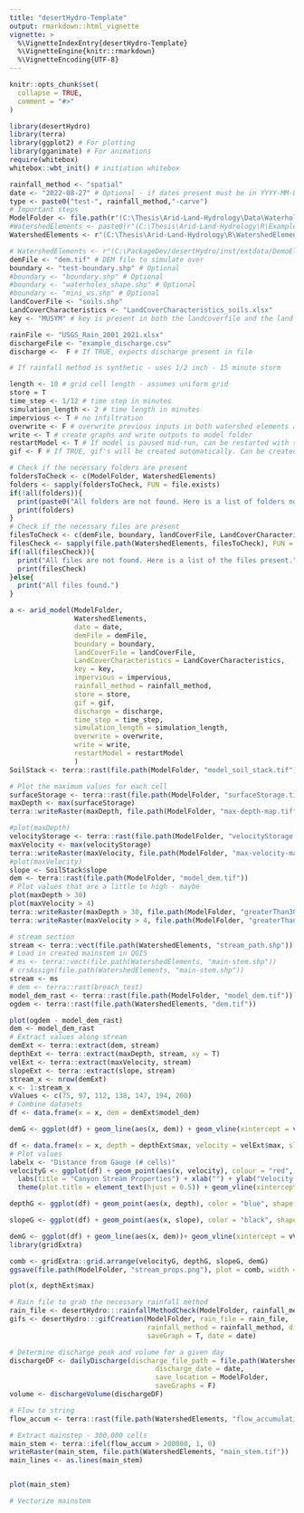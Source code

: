 ```yaml
---
title: "desertHydro-Template"
output: rmarkdown::html_vignette
vignette: >
  %\VignetteIndexEntry{desertHydro-Template}
  %\VignetteEngine{knitr::rmarkdown}
  %\VignetteEncoding{UTF-8}
---
```


```r
knitr::opts_chunk$set(
  collapse = TRUE,
  comment = "#>"
)
```

```r
library(desertHydro)
library(terra)
library(ggplot2) # For plotting
library(gganimate) # For animations
require(whitebox)
whitebox::wbt_init() # initiation whitebox
```

```r
rainfall_method <- "spatial" 
date <- "2022-08-27" # Optional - if dates present must be in YYYY-MM-DD format
type <- paste0("test-", rainfall_method,"-carve")
# Important steps
ModelFolder <- file.path(r"(C:\Thesis\Arid-Land-Hydrology\Data\Waterhole\Outputs\SensitivityTests)", type) # replace path to folder where model is saved
#WatershedElements <- paste0(r"(C:\Thesis\Arid-Land-Hydrology\R\Example\)", type,"WatershedElements") # replace this with your folder
WatershedElements <- r"(C:\Thesis\Arid-Land-Hydrology\R\WatershedElements)"

# WatershedElements <- r"(C:\PackageDev/desertHydro/inst/extdata/DemoElements/)" # replace this with your watershed elements folder
demFile <- "dem.tif" # DEM file to simulate over
boundary <- "test-boundary.shp" # Optional
#boundary <- "boundary.shp" # Optional
#boundary <- "waterholes_shape.shp" # Optional
#boundary <- "mini_ws.shp" # Optional
landCoverFile <- "soils.shp"
LandCoverCharacteristics <- "LandCoverCharacteristics_soils.xlsx"
key <- "MUSYM" # key is present in both the landcoverfile and the land cover characteristics

rainFile <- "USGS_Rain_2001_2021.xlsx"
dischargeFile <- "example_discharge.csv"
discharge <-  F # If TRUE, expects discharge present in file

# If rainfall method is synthetic - uses 1/2 inch - 15 minute storm

length <- 10 # grid cell length - assumes uniform grid
store = T
time_step <- 1/12 # time step in minutes
simulation_length <- 2 # time length in minutes
impervious <- T # no infiltration
overwrite <- F # overwrite previous inputs in both watershed elements and model folder
write <- T # create graphs and write outputs to model folder
restartModel <- T # If model is paused mid-run, can be restarted with same inputs
gif <- F # If TRUE, gif's will be created automatically. Can be created at the end
```

```r
# Check if the necessary folders are present
foldersToCheck <- c(ModelFolder, WatershedElements)
folders <- sapply(foldersToCheck, FUN = file.exists)
if(!all(folders)){
  print(paste0("All folders are not found. Here is a list of folders not found."))
  print(folders)
}
# Check if the necessary files are present
filesToCheck <- c(demFile, boundary, landCoverFile, LandCoverCharacteristics, rainFile, dischargeFile)
filesCheck <- sapply(file.path(WatershedElements, filesToCheck), FUN = file.exists)
if(!all(filesCheck)){
  print("All files are not found. Here is a list of the files present.")
  print(filesCheck)
}else{
  print("All files found.")
}
```

```r
a <- arid_model(ModelFolder,
                WatershedElements,
                date = date,
                demFile = demFile,
                boundary = boundary,
                landCoverFile = landCoverFile,
                LandCoverCharacteristics = LandCoverCharacteristics,
                key = key,
                impervious = impervious,
                rainfall_method = rainfall_method,
                store = store,
                gif = gif,
                discharge = discharge,
                time_step = time_step,
                simulation_length = simulation_length,
                overwrite = overwrite,
                write = write,
                restartModel = restartModel
                )
SoilStack <- terra::rast(file.path(ModelFolder, "model_soil_stack.tif"))
```

```r

# Plot the maximum values for each cell
surfaceStorage <- terra::rast(file.path(ModelFolder, "surfaceStorage.tif"))
maxDepth <- max(surfaceStorage)
terra::writeRaster(maxDepth, file.path(ModelFolder, "max-depth-map.tif"))

#plot(maxDepth)
velocityStorage <- terra::rast(file.path(ModelFolder, "velocityStorage.tif"))
maxVelocity <- max(velocityStorage)
terra::writeRaster(maxVelocity, file.path(ModelFolder, "max-velocity-map.tif"))
#plot(maxVelocity)
slope <- SoilStack$slope
dem <- terra::rast(file.path(ModelFolder, "model_dem.tif"))
# Plot values that are a little to high - maybe
plot(maxDepth > 30)
plot(maxVelocity > 4)
terra::writeRaster(maxDepth > 30, file.path(ModelFolder, "greaterThan30cm.tif"))
terra::writeRaster(maxVelocity > 4, file.path(ModelFolder, "greaterThan4ms.tif"))

# stream section
stream <- terra::vect(file.path(WatershedElements, "stream_path.shp"))
# Load in created mainstem in QGIS
# ms <- terra::vect(file.path(WatershedElements, "main-stem.shp"))
# crsAssign(file.path(WatershedElements, "main-stem.shp"))
stream <- ms
# dem <- terra::rast(breach_test)
model_dem_rast <- terra::rast(file.path(ModelFolder, "model_dem.tif")) 
ogdem <- terra::rast(file.path(WatershedElements, "dem.tif"))

plot(ogdem - model_dem_rast)
dem <- model_dem_rast
# Extract values along stream
demExt <- terra::extract(dem, stream)
depthExt <- terra::extract(maxDepth, stream, xy = T)
velExt <- terra::extract(maxVelocity, stream)
slopeExt <- terra::extract(slope, stream)
stream_x <- nrow(demExt)
x <- 1:stream_x
vValues <- c(75, 97, 112, 138, 147, 194, 200)
# Combine datasets
df <- data.frame(x = x, dem = demExt$model_dem)

demG <- ggplot(df) + geom_line(aes(x, dem)) + geom_vline(xintercept = vValues, color = "grey")

df <- data.frame(x = x, depth = depthExt$max, velocity = velExt$max, slope = slopeExt$slope, dem = demExt$model_dem)
# Plot values
labelx <- "Distance from Gauge (# cells)"
velocityG <- ggplot(df) + geom_point(aes(x, velocity), colour = "red", shape = "square") +
  labs(title = "Canyon Stream Properties") + xlab("") + ylab("Velocity (m/s)")+ theme_minimal() +
  theme(plot.title = element_text(hjust = 0.5)) + geom_vline(xintercept = vValues, color = "grey")

depthG <- ggplot(df) + geom_point(aes(x, depth), color = "blue", shape = "circle")+xlab("") + ylab("Maximum depth (cm)") + theme_minimal() + geom_vline(xintercept = vValues, color = "grey")

slopeG <- ggplot(df) + geom_point(aes(x, slope), color = "black", shape = "diamond")+xlab(labelx) + ylab("Slope (°)") + theme_minimal() + geom_vline(xintercept = vValues, color = "grey")

demG <- ggplot(df) + geom_line(aes(x, dem))+ geom_vline(xintercept = vValues, color = "grey")
library(gridExtra)

comb <- gridExtra::grid.arrange(velocityG, depthG, slopeG, demG)
ggsave(file.path(ModelFolder, "stream_props.png"), plot = comb, width = 8, height = 8)

plot(x, depthExt$max)

```


```r
# Rain file to grab the necessary rainfall method
rain_file <- desertHydro:::rainfallMethodCheck(ModelFolder, rainfall_method)
gifs <- desertHydro:::gifCreation(ModelFolder, rain_file = rain_file, 
                                  rainfall_method = rainfall_method, discharge = discharge, 
                                  saveGraph = T, date = date)
```
```r
# Determine discharge peak and volume for a given day
dischargeDF <- dailyDischarge(discharge_file_path = file.path(WatershedElements, "example_discharge.csv"),
                                    discharge_date = date,
                                    save_location = ModelFolder,
                                    saveGraphs = F)
volume <- dischargeVolume(dischargeDF)

```
```r
# Flow to string
flow_accum <- terra::rast(file.path(WatershedElements, "flow_accumulation.tif"))

# Extract mainstep - 300,000 cells
main_stem <- terra::ifel(flow_accum > 200000, 1, 0)
writeRaster(main_stem, file.path(WatershedElements, "main_stem.tif"))
main_lines <- as.lines(main_stem)


plot(main_stem)

# Vectorize mainstem

```

